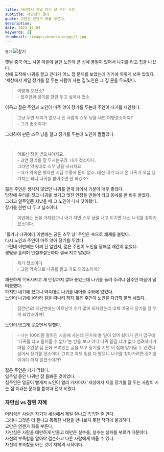 ```yaml
---
title: 세상에서 제일 장기 잘 두는 사람
subtitle: 자만심의 결과
quote: 교만은 언젠가 화를 부른다.
description: 
date: 2021-12-04
keywords: []
thumbnail: /images/mind/xiangqi/1.jpg
---
```


`장기`
![장기](/images/mind/xiangqi/1.jpg)

옛날 중국 어느 시골 마을에 살던 노인이 큰 성에 볼일이 있어서 나귀를 타고 집을 나섰다.  
성에 도착해 나귀를 끌고 걷다가 어느 집 문패를 보았는데 거기에 이렇게 쓰여 있었다.  
‘세상에서 제일 장기를 잘 두는 사람이 사는 집’노인은 그 집 문을 두드렸다.  

> 어떻게 오셨소?  
> \- 집주인과 장기를 한판 두고 싶어서 왔소.

이윽고 젊은 주인과 노인이 마주 앉아 장기를 두는데 주인이 내기를 제안했다.  

> 그냥 두면 재미가 없으니 진 사람이 스무 냥을 내면 어떻겠소이까?  
> \- 그거 좋소이다!

그리하여 판돈 스무 냥을 걸고 장기를 두는데 노인이 쩔쩔맸다.  

 

> 어르신 장을 받으셔야지요.  
> \- 과연 장기를 잘 두시는구려. 내가 졌소이다.  
> 그러면 약속대로 스무 냥을 내시지요.  
> \- 내가 약속은 했지만 지금 수중에 돈이 없소. 대신 내가 타고 온 나귀가 오십 냥 가치는 되니 나귀를 받아주면 안 되겠소?

젊은 주인은 생각지 않았던 나귀를 얻게 되어서 기분이 매우 좋았다.  
당장에 우리를 짓고 나귀를 씻기고 멋진 안장을 만들어 타고 동네를 한 바퀴 돌았다.  
그리고 일주일쯤 지났을 때 그 노인이 다시 찾아왔다.  
장기를 한번 더 두고 싶소이다.  

> 이번에는 돈을 가져왔으니 내가 지면 스무 냥을 내고 이기면 대신 나귀를 찾아가겠소이다.  

'옳거니 나귀에다 이번에는 공돈 스무 냥' 주인은 속으로 쾌재를 불렀다.  
다시 노인과 주인이 마주 앉아 장기를 두었다.  
그런데 이번에는 어찌 된 일인지, 젊은 주인이 노인을 당해낼 재간이 없었다.  
생땀을 흘리며 안절부절못하다 결국 지고 말았다.  

> 제가 졌소이다.  
> \- 그럼 약속대로 나귀를 몰고 가도 되겠소이까?

깨끗하게 목욕시켜고 새 안장까지 깔아 놓았는데 나귀를 돌려 주려니 집주인 마음이 떨떠름했다.  
하지만 내기에 졌으니 약속대로 나귀를 내어줄 수밖에 없었다.  
노인이 나귀에 올라타 길을 떠나려 하자 젊은 주인이 노인을 다급히 불러 세웠다.  

> 잠깐만요! 지난번에는 어르신이 수가 많이 모자랐는데 대체 어떻게 장기를 잘 두게 되었소이까?

노인이 빙그레 웃으면서 말했다.  

> \- 나는 100리쯤 떨어진 시골에 사는데 관가에 볼 일이 있어 왔다가 관가 입구에 '나귀를 타고 들어올 수 없다'는 방을 보고 어디 나귀 맡길 데가 없나 염려하다가 마침 주인장 집 문에 쓰여있는 글을 보고 장기를 지면 이 집에 맡겨둘 수 있겠다 싶어서 장기를 졌소이다. 그리고 이제 일을 다 봤으니 나귀를 찾아가려면 장기를 이겨야 하지 않겠소이까?

젊은 주인은 기가 막혔다.  
일주일 동안 나귀만 잘 돌봐준 것이었다.  
집주인은 얼굴이 빨개져 노인이 멀리 가자마자 '세상에서 제일 장기를 잘 두는 사람이 사는 집'이라는 문패를 뜯어내 던져 버렸다.  

### 자만심 vs 참된 지혜

어리석은 사람은 자기가 세상에서 제일 잘나고 똑똑한 줄 안다.  
그러나 그것은 더 잘나고 똑똑한 사람을 만나보지 못한 착각에 불과하다.  
교만은 언젠가 화를 부른다.  
자만심은 사람을 태만하게 만들고 태만은 실수를, 실수는 실패를 부르기 때문이다.  
자신의 부족함을 알아야 겸손하고 다른 사람에게 배울 수 있다.  
자신의 부족함을 아는 것이 지혜의 시작이다.